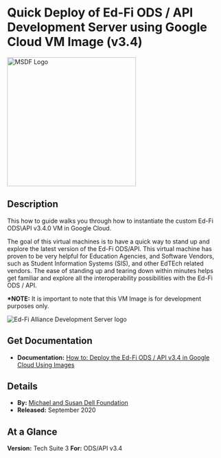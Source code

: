 # Quick Deploy of Ed-Fi ODS / API Development Server using Google Cloud VM Image (v3.4)

<img src="https://edfidocs.blob.core.windows.net/$web/img/edfi-exchange/guides/msdflogo.png" alt="MSDF Logo" width="300" />

## Description

This how to guide walks you through how to instantiate the custom Ed-Fi ODS\\API v3.4.0 VM in Google Cloud.

The goal of this virtual machines is to have a quick way to stand up and explore the latest version of the Ed-Fi ODS/API. This virtual machine has proven to be very helpful for Education Agencies, and Software Vendors, such as Student Information Systems (SIS), and other EdTEch related vendors. The ease of standing up and tearing down within minutes helps get familiar and explore all the interoperability possibilities with the Ed-Fi ODS / API.

**\*NOTE:** It is important to note that this VM Image is for development purposes only.

![Ed-Fi Alliance Development Server logo](https://edfidocs.blob.core.windows.net/$web/img/edfi-exchange/guides/Untitled_Clipping_032520_113506_AM.jpg)

## Get Documentation

* **Documentation:** [How to: Deploy the Ed-Fi ODS / API v3.4 in Google Cloud Using Images](./quick-deploy-of-ed-fi-ods-api-development-server-using-google-cloud-vm-image-v34/how-to-deploy-the-ed-fi-ods-api-v34-in-google-cloud-using-images.md)

## Details

* **By:** [Michael and Susan Dell Foundation](https://www.msdf.org)
* **Released:** September 2020

## At a Glance

**Version:** Tech Suite 3
**For:** ODS/API v3.4
